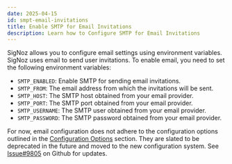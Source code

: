 ```yaml
---
date: 2025-04-15
id: smpt-email-invitations
title: Enable SMTP for Email Invitations
description: Learn how to Configure SMTP for Email Invitations
---
```


SigNoz allows you to configure email settings using environment variables. SigNoz uses email to send user invitations. To enable email, you need to set the following environment variables:

- `SMTP_ENABLED`: Enable SMTP for sending email invitations.
- `SMTP_FROM`: The email address from which the invitations will be sent.
- `SMTP_HOST`: The SMTP host obtained from your email provider.
- `SMTP_PORT`: The SMTP port obtained from your email provider.
- `SMTP_USERNAME`: The SMTP user obtained from your email provider.
- `SMTP_PASSWORD`: The SMTP password obtained from your email provider.

<Admonition type="warning">

For now, email configuration does not adhere to the configuration options outlined in the [Configuration Options](#configuration-options) section. They are slated to be deprecated in the future and moved to the new configuration system. See [Issue#9805](https://github.com/ezeslucky/monitrix.git/signoz/issues/9805) on Github for updates.

</Admonition>